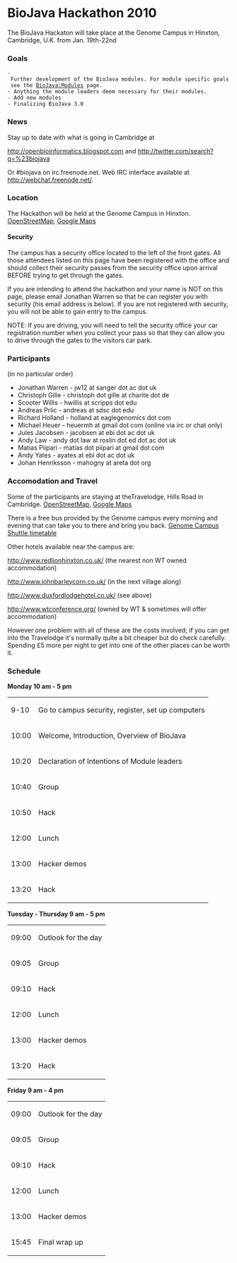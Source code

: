 = BioJava Hackathon 2010=

The BioJava Hackaton will take place at the Genome Campus in Hinxton, Cambridge, U.K. from Jan. 19th-22nd

=== Goals ===

 - Further development of the BioJava modules. For module specific goals see the [[BioJava:Modules]] page.
 - Anything the module leaders deem necessary for their modules.
 - Add new modules
 - Finalizing BioJava 3.0

=== News ===

Stay up to date with what is going in Cambridge at 

http://openbioinformatics.blogspot.com and
http://twitter.com/search?q=%23biojava

Or #biojava on irc.freenode.net.  Web IRC interface available at http://webchat.freenode.net/.

=== Location ===

The Hackathon will be held at the Genome Campus in Hinxton.   [http://www.openstreetmap.org/?minlon=0.179953664541245&minlat=52.0744361877441&maxlon=0.19097812473774&maxlat=52.08349609375 OpenStreetMap],   [http://maps.google.com/maps?f=q&source=s_q&q=genome+campus+hinxton&ie=UTF8&hq=&hnear=Wellcome+Trust+Genome+Campus,+Hinxton,+Saffron+Walden,+Essex,+Vereinigtes+K%C3%B6nigreich&z=11 Google Maps]

==== Security ====

The campus has a security office located to the left of the front gates. All those attendees listed on this page have been registered with the office and should collect their security passes from the security office upon arrival BEFORE trying to get through the gates.

If you are intending to attend the hackathon and your name is NOT on this page, please email Jonathan Warren so that he can register you with security (his email address is below). If you are not registered with security, you will not be able to gain entry to the campus.

NOTE: If you are driving, you will need to tell the security office your car registration number when you collect your pass so that they can allow you to drive through the gates to the visitors car park.

=== Participants ===

(in no particular order) 

* Jonathan Warren - jw12 at sanger dot ac dot uk
* Christoph Gille - christoph dot gille at charite dot de
* Scooter Willis  - hwillis at scripps dot edu
* Andreas Prlic  - andreas at sdsc dot edu
* Richard Holland - holland at eaglegenomics dot com
* Michael Heuer - heuermh at gmail dot com  (online via irc or chat only)
* Jules Jacobsen - jacobsen at ebi dot ac dot uk
* Andy Law - andy dot law at roslin dot ed dot ac dot uk
* Matias Piipari - matias dot piipari at gmail dot com
* Andy Yates - ayates at ebi dot ac dot uk
* Johan Henriksson - mahogny at areta dot org

=== Accomodation and Travel ===

Some of the participants are staying at theTravelodge, Hills Road  in Cambridge.  [http://www.openstreetmap.org/?minlon=0.135944694280624&minlat=52.189998626709&maxlon=0.136144712567329&maxlat=52.1902008056641 OpenStreetMap],  [http://maps.google.com/maps/place?cid=6821371219882759467&q=travelodge%2Bhills%2Broad%2Bcambridge Google Maps]

There is a free bus provided by the Genome campus every morning and evening that can take you to there and bring you back. [http://www.ebi.ac.uk/Information/Travel/shuttle_timetable.html Genome Campus Shuttle timetable]

Other hotels available near the campus are:

http://www.redlionhinxton.co.uk/ (the nearest non WT owned accommodation)

http://www.johnbarleycorn.co.uk/ (in the next village along)

http://www.duxfordlodgehotel.co.uk/ (see above)

http://www.wtconference.org/ (owned by WT & sometimes will offer accommodation)

However one problem with all of these are the costs involved; if you can get into the Travelodge it's normally quite a bit cheaper but do check carefully. Spending £5 more per night to get into one of the other places can be worth it.

=== Schedule ===

'''Monday 10 am - 5 pm'''

<table>
<tr><td>9-10</td><td>Go to campus security, register, set up computers</td></tr>
<tr><td>10:00</td><td>Welcome, Introduction, Overview of BioJava</td></tr>
<tr><td>10:20</td><td>Declaration of Intentions of Module leaders</td></tr>
<tr><td>10:40</td><td> Group </td></tr>
<tr><td>10:50</td><td> Hack </td></tr>
<tr><td>12:00</td><td> Lunch</td></tr>
<tr><td>13:00</td><td> Hacker demos</td></tr>
<tr><td>13:20</td><td> Hack</td></tr>
</table>

'''Tuesday - Thursday 9 am - 5 pm'''

<table>
<tr><td>09:00</td><td> Outlook for the day</td></tr>
<tr><td>09:05</td><td> Group</td></tr>
<tr><td>09:10</td><td> Hack</td></tr>
<tr><td>12:00</td><td> Lunch</td></tr>
<tr><td>13:00</td><td> Hacker demos</td></tr>
<tr><td>13:20</td><td> Hack</td></tr>
</table>

'''Friday 9 am - 4 pm'''

<table>
<tr><td>09:00</td><td> Outlook for the day</td></tr>
<tr><td>09:05</td><td> Group</td></tr>
<tr><td>09:10</td><td> Hack</td></tr>
<tr><td>12:00</td><td> Lunch</td></tr>
<tr><td>13:00</td><td> Hacker demos</td></tr>
<tr><td>15:45</td><td> Final wrap up</td></tr>
</table>
